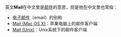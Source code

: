 英文'''Mail'''在中文里是[[邮件|邮件]]的意思，但是他在中文里也常指：
*[[电子邮件|电子邮件]]（email）的别称
*[[Mail_(Mac_OS_X)|Mail (Mac OS X)]]：苹果电脑上的邮件客户端
*[[Mail_(Unix)|Mail (Unix)]]：Unix系统下的邮件客户端
{{消歧义}}
